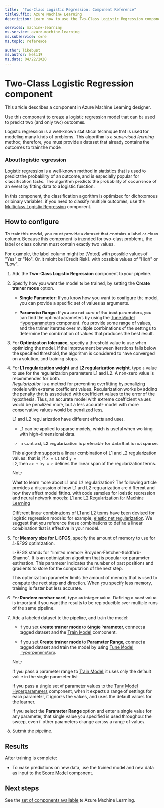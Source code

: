 ```yaml
---
title:  "Two-Class Logistic Regression: Component Reference"
titleSuffix: Azure Machine Learning
description: Learn how to use the Two-Class Logistic Regression component in Azure Machine Learning to create a binary classifier. 

services: machine-learning
ms.service: azure-machine-learning
ms.subservice: core
ms.topic: reference

author: likebupt
ms.author: keli19
ms.date: 04/22/2020
---
```

# Two-Class Logistic Regression component

This article describes a component in Azure Machine Learning designer.

Use this component to create a logistic regression model that can be used to predict two (and only two) outcomes. 

Logistic regression is a well-known statistical technique that is used for modeling many kinds of problems. This algorithm is a *supervised learning* method;  therefore, you must provide a dataset that already contains the outcomes to train the model.  

### About logistic regression  

Logistic regression is a well-known method in statistics that is used to predict the probability of an outcome, and is especially popular for classification tasks. The algorithm predicts the probability of occurrence of an event by fitting data to a logistic function.
  
In this component, the classification algorithm is optimized for dichotomous or binary variables. if you need to classify multiple outcomes, use the [Multiclass Logistic Regression](./multiclass-logistic-regression.md) component.

##  How to configure  

To train this model, you must provide a dataset that contains a label or class column. Because this component is intended for two-class problems, the label or class column must contain exactly two values. 

For example, the label column might be [Voted] with possible values of "Yes" or "No". Or, it might be [Credit Risk], with possible values of "High" or "Low". 
  
1.  Add the **Two-Class Logistic Regression** component to your pipeline.  
  
2.  Specify how you want the model to be trained, by setting the **Create trainer mode** option.  
  
    -   **Single Parameter**: If you know how you want to configure the model, you can provide a specific set of values as arguments.  

    -   **Parameter Range**: If you are not sure of the best parameters, you can find the optimal parameters by using the [Tune Model Hyperparameters](tune-model-hyperparameters.md) component. You provide some range of values, and the trainer iterates over multiple combinations of the settings to determine the combination of values that produces the best result.
  
3.  For **Optimization tolerance**, specify a threshold value to use when optimizing the model. If the improvement between iterations falls below the specified threshold, the algorithm is considered to have converged on a solution, and training stops.  
  
4.  For **L1 regularization weight** and **L2 regularization weight**, type a value to use for the regularization parameters L1 and L2. A non-zero value is recommended for both.  
     *Regularization* is a method for preventing overfitting by penalizing models with extreme coefficient values. Regularization works by adding the penalty that is associated with coefficient values to the error of the hypothesis. Thus, an accurate model with extreme coefficient values would be penalized more, but a less accurate model with more conservative values would be penalized less.  
  
     L1 and L2 regularization have different effects and uses.  
  
    -   L1 can be applied to sparse models, which is useful when working with high-dimensional data.  
  
    -   In contrast, L2 regularization is preferable for data that is not sparse.  
  
     This algorithm supports a linear combination of L1 and L2 regularization values: that is, if <code>x = L1</code> and <code>y = L2</code>, then <code>ax + by = c</code> defines the linear span of the regularization terms.  
  
    > [!NOTE]
    >  Want to learn more about L1 and L2 regularization? The following article provides a discussion of how L1 and L2 regularization are different and how they affect model fitting, with code samples for logistic regression and neural network models:  [L1 and L2 Regularization for Machine Learning](/archive/msdn-magazine/2015/february/test-run-l1-and-l2-regularization-for-machine-learning)  
    >
    > Different linear combinations of L1 and L2 terms have been devised for logistic regression models: for example, [elastic net regularization](https://wikipedia.org/wiki/Elastic_net_regularization). We suggest that you reference these combinations to define a linear combination that is effective in your model.
      
5.  For **Memory size for L-BFGS**, specify the amount of memory to use for *L-BFGS* optimization.  
  
     L-BFGS stands for "limited memory Broyden-Fletcher-Goldfarb-Shanno". It is an optimization algorithm that is popular for parameter estimation. This parameter indicates the number of past positions and gradients to store for the computation of the next step.  
  
     This optimization parameter limits the amount of memory that is used to compute the next step and direction. When you specify less memory, training is faster but less accurate.  
  
6.  For **Random number seed**, type an integer value. Defining a seed value is important if you want the results to be reproducible over multiple runs of the same pipeline.  
  
  
8. Add a labeled dataset to the pipeline, and train the model:

    + If you set **Create trainer mode** to **Single Parameter**, connect a tagged dataset and the [Train Model](train-model.md) component.  
  
    + If you set **Create trainer mode** to **Parameter Range**, connect a tagged dataset and train the model by using [Tune Model Hyperparameters](tune-model-hyperparameters.md).  
  
    > [!NOTE]
    > 
    > If you pass a parameter range to [Train Model](train-model.md), it uses only the default value in the single parameter list.  
    > 
    > If you pass a single set of parameter values to the [Tune Model Hyperparameters](tune-model-hyperparameters.md) component, when it expects a range of settings for each parameter, it ignores the values, and uses the default values for the learner.  
    > 
    > If you select the **Parameter Range** option and enter a single value for any parameter, that single value you specified is used throughout the sweep, even if other parameters change across a range of values.  
  
9. Submit the pipeline.  
  
## Results

After training is complete:
 
  
+ To make predictions on new data, use the trained model and new data as input to the [Score Model](./score-model.md) component. 


## Next steps

See the [set of components available](component-reference.md) to Azure Machine Learning.